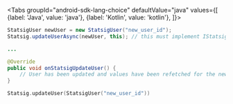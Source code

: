 
<Tabs
  groupId="android-sdk-lang-choice"
  defaultValue="java"
  values={[
    {label: 'Java', value: 'java'},
    {label: 'Kotlin', value: 'kotlin'},
  ]}>
  <TabItem value="java">

```java
StatsigUser newUser = new StatsigUser("new_user_id");
Statsig.updateUserAsync(newUser, this); // this must implement IStatsigCallback

...

@Override
public void onStatsigUpdateUser() {
    // User has been updated and values have been refetched for the new user
}
```

  </TabItem>
  <TabItem value="kotlin">

```kotlin
Statsig.updateUser(StatsigUser("new_user_id"))
```

  </TabItem>
</Tabs>
